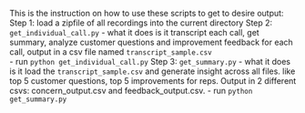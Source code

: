 This is the instruction on how to use these scripts to get to desire output: 
Step 1: load a zipfile of all recordings into the current directory
Step 2: `get_individual_call.py` - what it does is it transcript each call, get summary, analyze customer questions and improvement feedback for each call, output in a csv file named `transcript_sample.csv`  
- run `python get_individual_call.py` 
Step 3: `get_summary.py` - what it does is it load the `transcript_sample.csv` and generate insight across all files. like top 5 customer questions, top 5 improvements for reps. Output in 2 different csvs: concern_output.csv and feedback_output.csv. 
- run `python get_summary.py` 

